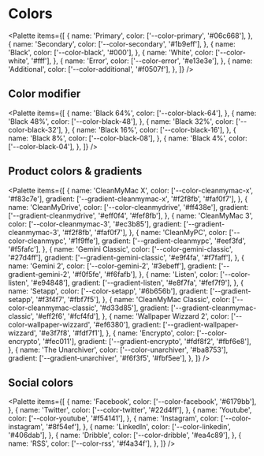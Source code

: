 
# Colors

<Palette
    items={[
        {
            name: 'Primary',
            color: ['--color-primary', '#06c668'],
        },
        {
            name: 'Secondary',
            color: ['--color-secondary', '#1b9eff'],
        },
        {
            name: 'Black',
            color: ['--color-black', '#000'],
        },
        {
            name: 'White',
            color: ['--color-white', '#fff'],
        },
        {
            name: 'Error',
            color: ['--color-error', '#e13e3e'],
        },
        {
            name: 'Additional',
            color: ['--color-additional', '#f0507f'],
        },
    ]}
/>

## Color modifier

<Palette
    items={[
        {
            name: 'Black 64%',
            color: ['--color-black-64'],
        },
        {
            name: 'Black 48%',
            color: ['--color-black-48'],
        },
        {
            name: 'Black 32%',
            color: ['--color-black-32'],
        },
        {
            name: 'Black 16%',
            color: ['--color-black-16'],
        },
        {
            name: 'Black 8%',
            color: ['--color-black-08'],
        },
        {
            name: 'Black 4%',
            color: ['--color-black-04'],
        },
    ]}
/>

## Product colors & gradients

<Palette
    items={[
        {
            name: 'CleanMyMac X',
            color: ['--color-cleanmymac-x', '#f83c7e'],
            gradient: ['--gradient-cleanmymac-x', '#f2f8fb', '#faf0f7'],
        },
        {
            name: 'CleanMyDrive',
            color: ['--color-cleanmydrive', '#ff438e'],
            gradient: ['--gradient-cleanmydrive', '#eff0f4', '#fef8fb'],
        },
        {
            name: 'CleanMyMac 3',
            color: ['--color-cleanmymac-3', '#ec3b85'],
            gradient: ['--gradient-cleanmymac-3', '#f2f8fb', '#faf0f7'],
        },
        {
            name: 'CleanMyPC',
            color: ['--color-cleanmypc', '#1f9ffe'],
            gradient: ['--gradient-cleanmypc', '#eef3fd', '#f5fafc'],
        },
        {
            name: 'Gemini Classic',
            color: ['--color-gemini-classic', '#27d4ff'],
            gradient: ['--gradient-gemini-classic', '#e9f4fa', '#f7faff'],
        },
        {
            name: 'Gemini 2',
            color: ['--color-gemini-2', '#3ebeff'],
            gradient: ['--gradient-gemini-2', '#f0f5fe', '#f6fafb'],
        },
        {
            name: 'Listen',
            color: ['--color-listen', '#e94848'],
            gradient: ['--gradient-listen', '#e8f7fa', '#fef7f9'],
        },
        {
            name: 'Setapp',
            color: ['--color-setapp', '#6b656b'],
            gradient: ['--gradient-setapp', '#f3f4f7', '#fbf7f5'],
        },
        {
            name: 'CleanMyMac Classic',
            color: ['--color-cleanmymac-classic', '#d33d85'],
            gradient: ['--gradient-cleanmymac-classic', '#eff2f6', '#fcf4fd'],
        },
        {
            name: 'Wallpaper Wizzard 2',
            color: ['--color-wallpaper-wizzard', '#ef6380'],
            gradient: ['--gradient-wallpaper-wizzard', '#e3f7f8', '#fdf7f1'],
        },
        {
            name: 'Encrypto',
            color: ['--color-encrypto', '#fec011'],
            gradient: ['--gradient-encrypto', '#fdf8f2', '#fbf6e8'],
        },
        {
            name: 'The Unarchiver',
            color: ['--color-unarchiver', '#ba8753'],
            gradient: ['--gradient-unarchiver', '#f6f3f5', '#fbf5ee'],
        },
    ]}
/>

## Social colors

<Palette
    items={[
        {
            name: 'Facebook',
            color: ['--color-facebook', '#6179bb'],
        },
        {
            name: 'Twitter',
            color: ['--color-twitter', '#22d4ff'],
        },
        {
            name: 'Youtube',
            color: ['--color-youtube', '#f54141'],
        },
        {
            name: 'Instagram',
            color: ['--color-instagram', '#8f54ef'],
        },
        {
            name: 'LinkedIn',
            color: ['--color-linkedin', '#406dab'],
        },
        {
            name: 'Dribble',
            color: ['--color-dribble', '#ea4c89'],
        },
        {
            name: 'RSS',
            color: ['--color-rss', '#f4a34f'],
        },
    ]}
/>